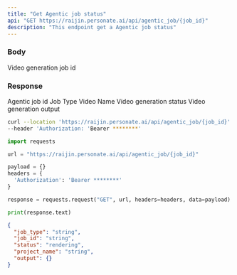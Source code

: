 ```yaml
---
title: "Get Agentic job status"
api: "GET https://raijin.personate.ai/api/agentic_job/{job_id}"
description: "This endpoint get a Agentic job status"
---
```


### Body

<ResponseField name="job_id" type="string" required="true">
  Video generation job id
</ResponseField>

### Response

<ResponseField name="job_id" type="string">
  Agentic job id
</ResponseField>

<ResponseField name="job_type" type="string">
  Job Type
</ResponseField>

<ResponseField name="project_name" type="object">
  Video Name
</ResponseField>

<ResponseField name="status" type="string">
  Video generation status
</ResponseField>

<ResponseField name="output" type="string">
  Video generation output
</ResponseField>

<RequestExample>

```bash Bash
curl --location 'https://raijin.personate.ai/api/agentic_job/{job_id}' \
--header 'Authorization: 'Bearer ********'
```

```python Python
import requests

url = "https://raijin.personate.ai/api/agentic_job/{job_id}"

payload = {}
headers = {
  'Authorization': 'Bearer ********'
}

response = requests.request("GET", url, headers=headers, data=payload)

print(response.text)

```

</RequestExample>

<ResponseExample>

```json Response
{
  "job_type": "string",
  "job_id": "string",
  "status": "rendering",
  "project_name": "string",
  "output": {}
}
```

</ResponseExample>
